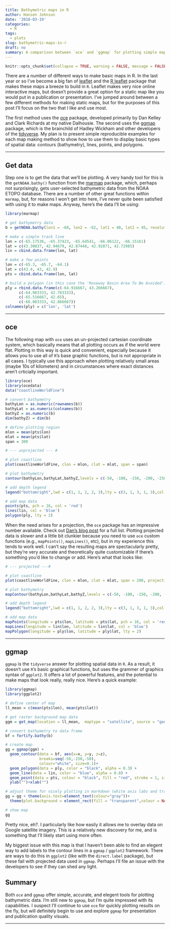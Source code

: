 ```yaml
---
title: Bathymetric maps in R
author: Hansen Johnson
date: '2018-03-19'
categories:
  - R
tags:
  - plots
slug: bathymetric-maps-in-r
draft: no
summary: A comparison between `oce` and `ggmap` for plotting simple maps with contours (bathymetry), lines, points, and polygons
---
```


```r
knitr::opts_chunk$set(collapse = TRUE, warning = FALSE, message = FALSE)
```

There are a number of different ways to make basic maps in R. In the last year or so I've become a big fan of [leaflet](http://leafletjs.com/) and the [R leaflet](https://rstudio.github.io/leaflet/) package that makes these maps a breeze to build in `R`. Leaflet makes very nice online interactive maps, but doesn't provide a great option for a static map like you would put in a publication or presentation. I've jumped around between a few different methods for making static maps, but for the purposes of this post I'll focus on the two that I like and use most. 

The first method uses the [oce](http://dankelley.github.io/oce/) package, developed primarily by Dan Kelley and Clark Richards at my native Dalhousie. The second uses the [ggmap](https://github.com/dkahle/ggmap) package, which is the brainchild of Hadley Wickham and other developers of the [tidyverse](https://www.tidyverse.org/). My plan is to present simple reproducible examples for each map making method to show how to use them to display basic types of spatial data: contours (bathymetry), lines, points, and polygons.

***

## Get data

Step one is to get the data that we'll be plotting. A very handy tool for this is the `getNOAA.bathy()` function from the [marmap](https://cran.r-project.org/web/packages/marmap/index.html) package, which, perhaps not surprisingly, gets user-selected bathymetric data from the NOAA ETOPO database. There are a number of other great functions within `marmap`, but, for reasons I won't get into here, I've never quite been satisfied with using it to make maps. Anyway, here's the data I'll be using:

``` r
library(marmap)

# get bathymetry data
b = getNOAA.bathy(lon1 = -68, lon2 = -62, lat1 = 40, lat2 = 45, resolution = 1)

# make a simple track line
lon = c(-65.17536, -65.37423, -65.64541, -66.06122, -66.15161)
lat = c(43.30837, 42.94679, 42.87448, 42.92871, 42.72985)
lin = cbind.data.frame(lon, lat)

# make a few points
lon = c(-65.3, -65.7, -64.1)
lat = c(43.4, 43, 42.9)
pts = cbind.data.frame(lon, lat)

# build a polygon (in this case the 'Roseway Basin Area To Be Avoided')
ply = rbind.data.frame(c(-64.916667, 43.266667),
      c(-64.983333, 42.783333),
      c(-65.516667, 42.65),
      c(-66.083333, 42.866667))
colnames(ply) = c('lon', 'lat')
```

***

## oce

The following map with `oce` uses an un-projected cartesian coordinate system, which basically means that all plotting occurs as if the world were flat. Plotting in this way is quick and convenient, especially because it allows you to use all of `R`'s base graphic functions, but is not appropriate in all cases. I typically use this approach when plotting relatively small areas (maybe 10s of kilometers) and in circumstances where exact distances aren't crticially important.

``` r
library(oce)
library(ocedata)
data("coastlineWorldFine")

# convert bathymetry
bathyLon = as.numeric(rownames(b))
bathyLat = as.numeric(colnames(b))
bathyZ = as.numeric(b)
dim(bathyZ) = dim(b)

# define plotting region
mlon = mean(pts$lon)
mlat = mean(pts$lat)
span = 300

# --- unprojected --- #

# plot coastline
plot(coastlineWorldFine, clon = mlon, clat = mlat, span = span)

# plot bathymetry
contour(bathyLon,bathyLat,bathyZ,levels = c(-50, -100, -150, -200, -250),lwd = c(1, 1, 2, 2, 3),lty = c(3, 1, 3, 1, 3),drawlabels = F,add = TRUE,col = 'darkgray')

# add depth legend
legend("bottomright",lwd = c(1, 1, 2, 2, 3),lty = c(3, 1, 3, 1, 3),col = 'darkgray',seg.len = 3,cex = 0.8,title = "Depth [m]",legend = c("50", "100", "150", "200", "250"),bg= "white")

# add map data
points(pts, pch = 16, col = 'red')
lines(lin, col = 'blue')
polygon(ply, lty = 2)
```

When the need arises for a projection, the `oce` package has an impressive number available. Check out [Dan's blog post](https://dankelley.github.io/r/2015/04/03/oce-proj.html) for a full list. Plotting projected data is slower and a little bit clunkier because you need to use `oce` custom functions (e.g., `mapPoints()`, `mapLines()`, etc), but in my experience this tends to work well. I can't say the resulting maps are spectacularly pretty, but they're very accurate and theoretically quite customizable if there's something you'd like to change or add. Here's what that looks like:

``` r
# --- projected ---#

# plot coastline
plot(coastlineWorldFine, clon = mlon, clat = mlat, span = 200, projection="+proj=merc")

# plot bathymetry
mapContour(bathyLon,bathyLat,bathyZ,levels = c(-50, -100, -150, -200, -250),lwd = c(1, 1, 2, 2, 3),lty = c(3, 1, 3, 1, 3),col = 'darkgray')

# add depth legend
legend("bottomright",lwd = c(1, 1, 2, 2, 3),lty = c(3, 1, 3, 1, 3),col = 'darkgray',seg.len = 3,cex = 0.7,title = "Depth [m]",legend = c("50", "100", "150", "200", "250"),bg= "white")

# add map data
mapPoints(longitude = pts$lon, latitude = pts$lat, pch = 16, col = 'red')
mapLines(longitude = lin$lon, latitude = lin$lat, col = 'blue')
mapPolygon(longitude = ply$lon, latitude = ply$lat, lty = 2)
```

***

## ggmap

`ggmap` is the `tidyverse` answer for plotting spatial data in `R`. As a result, it doesn't use `R`'s basic graphical functions, but uses the grammer of graphics syntax of `ggplot2`. It offers a lot of powerful features, and the potential to make maps that look really, really nice. Here's a quick example:

``` r
library(ggmap)
library(ggplot2)

# define center of map
ll_mean = c(mean(pts$lon), mean(pts$lat))

# get raster background map data
ggm = get_map(location = ll_mean,  maptype = "satellite", source = "google", zoom = 8)

# convert bathymetry to data frame
bf = fortify.bathy(b)

# create map
gg = ggmap(ggm) + 
  geom_contour(data = bf, aes(x=x, y=y, z=z),
               breaks=seq(-50,-250,-50),
               colour="white", size=0.1)+
  geom_polygon(data = ply, color = "black", alpha = 0.3) +
  geom_line(data = lin, color = "blue", alpha = 0.8) +
  geom_point(data = pts, colour = "black", fill = "red", stroke = 1, size = 2, alpha = 0.7, shape = 21)+
  ylab("")+xlab("")

# adjust theme for nicely plotting in markdown (white axis labs and transparent bg)
gg = gg + theme(axis.text=element_text(colour="gray"))+
  theme(plot.background = element_rect(fill = "transparent",colour = NA))

# show map
gg
```

Pretty nice, eh?. I particularly like how easily it allows me to overlay data on Google satellite imagery. This is a relatively new discovery for me, and is something that I'll likely start using more often. 

My biggest issue with this map is that I haven't been able to find an elegent way to add labels to the contour lines in a `ggmap` / `ggplot2` framework. There are ways to do this in `ggplot2` (like with the `direct.label` package), but these fail with projected data used in `ggmap`. Perhaps I'll file an issue with the developers to see if they can shed any light.

## Summary

Both `oce` and `ggmap` offer simple, accurate, and elegent tools for plotting bathymetric data. I'm still new to `ggmap`, but I'm quite impressed with its capabilities. I suspect I'll continue to use `oce` for quickly plotting results on the fly, but will definitely begin to use and explore `ggmap` for presentation and publication quality visuals. 

***

<!-- ## Extras -->

<!-- ### ggmap background tile options -->

<!-- Here are a few examples of other kinds of backgrounds. For a better overview of the background options and other plotting functions, check out this nice [cheatsheet](https://www.nceas.ucsb.edu/~frazier/RSpatialGuides/ggmap/ggmapCheatsheet.pdf). -->

<!-- ``` {r ggmap-bg} -->

<!-- plot_ggmap = function(ggm){ -->
<!--   gg = ggmap(ggm) +  -->
<!--   geom_contour(data = bf, aes(x=x, y=y, z=z), -->
<!--                breaks=seq(-50,-250,-50), -->
<!--                colour="white", size=0.1)+ -->
<!--   geom_polygon(data = ply, color = "black", alpha = 0.3) + -->
<!--   geom_line(data = lin, color = "blue", alpha = 0.8) + -->
<!--   geom_point(data = pts, colour = "black", fill = "red", stroke = 1, size = 2, alpha = 0.7, shape = 21)+ -->
<!--   ylab("")+xlab("") -->

<!--   return(gg) -->
<!-- } -->

<!-- # get raster background map data -->
<!-- ggm1 = get_map(location = ll_mean,  maptype = "hybrid", source = "google", zoom = 8, color = 'bw') -->
<!-- plot_ggmap(ggm1) -->

<!-- ggm2 = get_map(location = ll_mean,  maptype = "toner-background", source = "stamen", zoom = 8) -->
<!-- plot_ggmap(ggm2) -->

<!-- ggm3 = get_map(location = ll_mean,  maptype = "watercolor", source = "stamen", zoom = 8) -->
<!-- plot_ggmap(ggm3) -->
<!-- ``` -->

<!-- ### ggmap links -->

<!-- A nice overview of plotting, though this guys knows nothing about projections and uses rainbow prolifically so I'd be cautious. -->
<!-- http://eriqande.github.io/rep-res-web/lectures/making-maps-with-R.html -->

<!-- Very simple intro -->
<!-- https://www.r-bloggers.com/how-to-plot-basic-maps-with-ggmap/ -->

<!-- A nicely put together tutorial, with a good example of a contour map overlaid on a google map-like background. This kind of thing would be great for bathymetry... -->
<!-- https://blog.dominodatalab.com/geographic-visualization-with-rs-ggmaps/ -->

<!-- Great quick-start guide: -->
<!-- https://www.nceas.ucsb.edu/~frazier/RSpatialGuides/ggmap/ggmapCheatsheet.pdf -->

<!-- ### Plot inset with `ggmap` -->

<!-- I like the idea of being able to easily add an inset map to provide the viewer with some global context. I played around with `ggmap` for a little while and figured out a quick way to do just that. I haven't ironed out all the kinks (e.g., plot placement, highlighting, etc), but this should get the idea across. I know this is also possible with `oce`. If I find a need to do that soon I'll update this post. -->

<!-- ``` {r inset} -->
<!-- library(grid) -->

<!-- # get raster tiles for inset map -->
<!-- ins = get_map(location = ll_mean,  maptype = "satellite", source = "google", zoom = 4, color = 'bw') -->

<!-- # extract plot dims -->
<!-- lims = attr(ggm, 'bb') -->

<!-- # create inset map -->
<!-- ggins = ggmap(ins)+ -->
<!--    annotate('rect', xmin=lims$ll.lon, ymin=lims$ll.lat, -->
<!--             xmax=lims$ur.lon, ymax=lims$ur.lat, col="red", -->
<!--             fill = NA)+ -->
<!--   theme_inset() -->

<!-- # combine inset map with existing plot -->
<!-- GG = gg + inset(grob = ggplotGrob(ggins), -->
<!--            xmin = -64.5, xmax = lims$ur.lon, -->
<!--            ymin = lims$ll.lat, ymax = 42.5 -->
<!--            ) -->

<!-- # show map -->
<!-- GG -->
<!-- ``` -->

<!-- ### Plots with `marmap` -->

<!-- Here is an example of plotting simple bathymetric maps with `marmap`. My main issue has to do with the map margins. I can never seem to get them to match the plot area. I would guess that this can be corrected somehow, but I'm quite satisfied with my other plotting tools so I haven't pursued it much. Hopefully the below examples illustrate my point. -->

<!-- ``` {r marmap} -->

<!-- # --- basic ---# -->

<!-- # plot map -->
<!-- plot(b) -->

<!-- # add data -->
<!-- points(pts, pch = 16, col = 'red') -->
<!-- lines(lin, col = 'blue') -->
<!-- polygon(ply, lty = 2) -->

<!-- # --- improved contours ---# -->

<!-- # plot map -->
<!-- plot(b, deepest.isobath = -200, shallowest.isobath = -50, step = 50, drawlabels = T, land = F, lwd = 0.1) -->

<!-- # emphasize coastline -->
<!-- plot(b, deep = 0, shallow = 0, step = 0, lwd = 1, add = TRUE) -->

<!-- # add data -->
<!-- points(pts, pch = 16, col = 'red') -->
<!-- lines(lin, col = 'blue') -->
<!-- polygon(ply, lty = 2) -->

<!-- # --- coloured image ---# -->

<!-- # create a custom palette of blues -->
<!-- blues <- c("lightsteelblue4","lightsteelblue3","lightsteelblue2", "lightsteelblue1") -->

<!-- # make map -->
<!-- plot(b, deepest.isobath = -200, shallowest.isobath = -50, step = 50, drawlabels = T, land = T, lwd = 0.1, -->
<!--      bpal = list(c(0, max(b), "grey"), c(min(b),0,blues)), image = T) -->

<!-- # emphasize coastline -->
<!-- plot(b, deep = 0, shallow = 0, step = 0, lwd = 1, add = TRUE) -->

<!-- # add data -->
<!-- points(pts, pch = 16, col = 'red') -->
<!-- lines(lin, col = 'blue') -->
<!-- polygon(ply, lty = 2) -->

<!-- ``` -->
